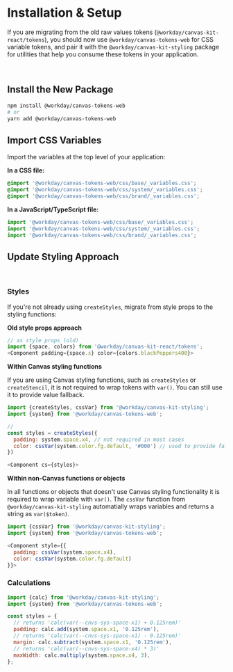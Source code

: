 
<Meta title="Guides/Tokens Migration/Installation & Setup" />

# Installation & Setup

If you are migrating from the old raw values tokens (`@workday/canvas-kit-react/tokens`), you should
now use `@workday/canvas-tokens-web` for CSS variable tokens, and pair it with the
`@workday/canvas-kit-styling` package for utilities that help you consume these tokens in your
application.

<StorybookInformationHighlight
  emphasis="high"
  title="Canvas Tokens v2"
  description="Check out the new v2 tokens package to explore the updated token structure and see how the new CSS variable tokens look in practice. Learn more about how tokens are organized, how to use them in your application, and the benefits of migrating to the new system."
  link="https://workday.github.io/canvas-tokens/?path=/docs/docs-getting-started--docs"
  linkText="View the Docs"
  isExternal
/>

<br />

## Install the New Package

```bash
npm install @workday/canvas-tokens-web
# or
yarn add @workday/canvas-tokens-web
```

## Import CSS Variables

Import the variables at the top level of your application:

**In a CSS file:**

```css
@import '@workday/canvas-tokens-web/css/base/_variables.css';
@import '@workday/canvas-tokens-web/css/system/_variables.css';
@import '@workday/canvas-tokens-web/css/brand/_variables.css';
```

**In a JavaScript/TypeScript file:**

```javascript
import '@workday/canvas-tokens-web/css/base/_variables.css';
import '@workday/canvas-tokens-web/css/system/_variables.css';
import '@workday/canvas-tokens-web/css/brand/_variables.css';
```

## Update Styling Approach

<br />

### Styles

<StorybookInformationHighlight
  title="How To Customize Styles"
  description="There are multiple ways to customize styles for components within Canvas Kit. The approach you choose will depend on your use case."
  link="/?path=/docs/styling-guides-customizing-styles--docs"
  linkText="Styling utilities"
/>

If you're not already using `createStyles`, migrate from style props to the styling functions:

**Old style props approach**

```javascript
// as style props (old)
import {space, colors} from '@workday/canvas-kit-react/tokens';
<Component padding={space.s} color={colors.blackPeppers400}>
```

**Within Canvas styling functions**

If you are using Canvas styling functions, such as `createStyles` or `createStencil`, it is not
required to wrap tokens with `var()`. You can still use it to provide value fallback.

```javascript
import {createStyles, cssVar} from '@workday/canvas-kit-styling';
import {system} from '@workday/canvas-tokens-web';

//
const styles = createStyles({
  padding: system.space.x4, // not required in most cases
  color: cssVar(system.color.fg.default, '#000') // used to provide fallback
})

<Component cs={styles}>
```

**Within non-Canvas functions or objects**

In all functions or objects that doesn't use Canvas styling functionality it is required to wrap
variable with `var()`. The `cssVar` function from `@workday/canvas-kit-styling` automatially wraps
variables and returns a string as `var($token)`.

```javascript
import {cssVar} from '@workday/canvas-kit-styling';
import {system} from '@workday/canvas-tokens-web';

<Component style={{
  padding: cssVar(system.space.x4),
  color: cssVar(system.color.fg.default)
}}>
```

### Calculations

<StorybookInformationHighlight
  title="Calculation Functions"
  description="Calc functions are useful for doing basic math operations with CSS calc() and variables. They will also wrap variables automatically in var()."
  link="/?path=/docs/styling-utilities--docs#calc-functions"
  linkText="See all utilities"
/>

```js
import {calc} from '@workday/canvas-kit-styling';
import {system} from '@workday/canvas-tokens-web';

const styles = {
  // returns 'calc(var(--cnvs-sys-space-x1) + 0.125rem)'
  padding: calc.add(system.space.x1, '0.125rem'),
  // returns 'calc(var(--cnvs-sys-space-x1) - 0.125rem)'
  margin: calc.subtract(system.space.x1, '0.125rem'),
  // returns 'calc(var(--cnvs-sys-space-x4) * 3)'
  maxWidth: calc.multiply(system.space.x4, 3),
};
```
